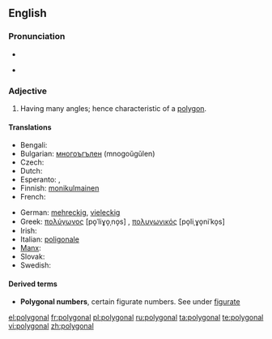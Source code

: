 ==English==

===Pronunciation===
* {{audio|en-us-polygonal.ogg|Audio (US)}}
* {{a|US}} {{SAMPA|/p@U.lI.g@.n@l/}}

===Adjective===
{{en-adj|-}}

# Having many angles; hence characteristic of a [[polygon]].

====Translations====
{{trans-top|Having many angles}}
* Bengali: {{t|bn|বহুভুজাকৃতি}}
* Bulgarian: [[многоъгълен]] (mnogoŭgŭlen) {{m}}
* Czech: {{t|cs|mnohoúhelníkový}}
* Dutch: {{t|nl|veelhoekig}}
* Esperanto: {{t|eo|plurangula}}, {{t|eo|plurlatera}}
* Finnish: [[monikulmainen]]
* French: {{t+|fr|polygonal}}
{{trans-mid}}
* German: [[mehreckig]], [[vieleckig]]
* Greek: [[πολύγωνος]] [po̞ˈliɣo̞ˌno̞s] {{m}}, [[πολυγωνικός]] [po̞liˌɣo̞niˈko̞s] {{m}}
* Irish: {{t|ga|polagánach}}
* Italian: [[poligonale]]
* [[Manx]]: {{t|gv|yl-lhiatteeagh}}
* Slovak: {{t|sk|mnohouholníkový}}
* Swedish: {{t|sv|månghörnig}}
{{trans-bottom}}

====Derived terms====
* '''Polygonal numbers''', certain figurate numbers. See under [[figurate]]

[[el:polygonal]]
[[fr:polygonal]]
[[pl:polygonal]]
[[ru:polygonal]]
[[ta:polygonal]]
[[te:polygonal]]
[[vi:polygonal]]
[[zh:polygonal]]